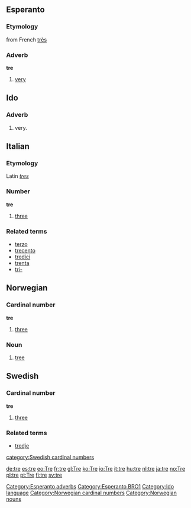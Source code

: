 ==Esperanto==
===Etymology===
from French [[très]]
===Adverb===
'''tre'''
# [[very]]
[[Category:Esperanto adverbs]]
[[Category:Esperanto BRO1]]

==Ido==
===Adverb===
# very.
[[Category:Ido language]]

==Italian==
===Etymology===
Latin ''[[tres]]''
===Number===
'''tre''' 

# [[three]]

===Related terms===
*[[terzo]]
*[[trecento]]
*[[tredici]]
*[[trenta]]
*[[tri-]]

==Norwegian==
===Cardinal number===
[[Category:Norwegian cardinal numbers]]
'''tre'''
#[[three]]
===Noun===
[[Category:Norwegian nouns]]
{{no-noun-irreg|n|tre|trær|trærne}}
#[[tree]]

==Swedish==
===Cardinal number===
'''tre'''

#[[three]]

===Related terms===
*[[tredje]]
[[category:Swedish cardinal numbers]]

[[de:tre]]
[[es:tre]]
[[eo:Tre]]
[[fr:tre]]
[[gl:Tre]]
[[ko:Tre]]
[[io:Tre]]
[[it:tre]]
[[hu:tre]]
[[nl:tre]]
[[ja:tre]]
[[no:Tre]]
[[pl:tre]]
[[pt:Tre]]
[[fi:tre]]
[[sv:tre]]